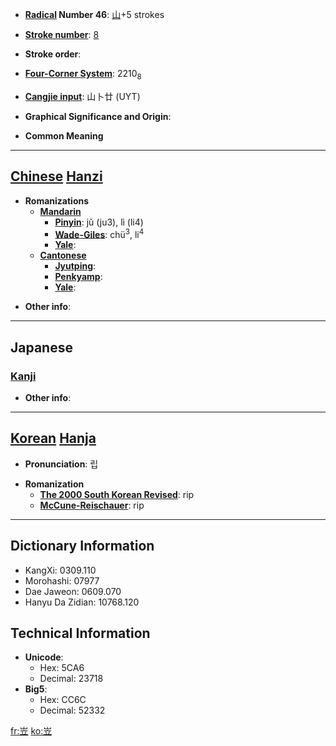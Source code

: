 * '''[[Wiktionary:Chinese radical index| Radical]] Number 46''': [[Wiktionary:Chinese radical index 山|山]]+5 strokes

* '''[[Wiktionary:Chinese total strokes index|Stroke number]]''': [[Wiktionary:Chinese total strokes index 8|8]]

* '''Stroke order''': 

* '''[[Wiktionary:Chinese four corner index|Four-Corner System]]''': 2210<sub>8</sub>

* '''[[Wiktionary:Chinese Cangjie index|Cangjie input]]''': 山卜廿 (UYT)

* '''Graphical Significance and Origin''': 

* '''Common Meaning'''

----

== [[Chinese]] [[Hanzi]] ==

* '''Romanizations'''
** '''[[Mandarin]]'''
*** '''[[Pinyin]]''': jǔ (ju3), lì (li4)
*** '''[[Wade-Giles]]''': chü<sup>3</sup>, li<sup>4</sup>
*** '''[[Yale]]''': 
** '''[[Cantonese]]'''
*** '''[[Jyutping]]''':
*** '''[[Penkyamp]]''': 
*** '''[[Yale]]''': 

* '''Other info''': 

----

==Japanese==
===[[Kanji]]===
{{kanji|on readings=[[りゅう]] (ryū)
|kun readings=
}}

* '''Other info''':  

----

== [[Korean]] [[Hanja]] ==

* '''Pronunciation''': 립

* '''Romanization'''
** '''[[The 2000 South Korean Revised Romanization|The 2000 South Korean Revised]]''': rip
** '''[[McCune-Reischauer]]''': rip

----

== Dictionary Information ==

* KangXi: 0309.110
* Morohashi: 07977
* Dae Jaweon: 0609.070
* Hanyu Da Zidian: 10768.120

== Technical Information ==

* '''Unicode''':
** Hex: 5CA6
** Decimal: 23718
* '''Big5''':
** Hex: CC6C
** Decimal: 52332

[[fr:岦]]
[[ko:岦]]